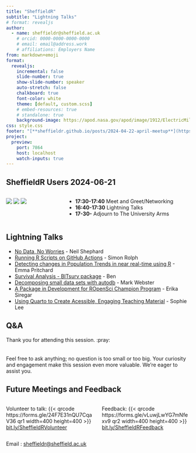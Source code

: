 ```yaml
---
title: "SheffieldR"
subtitle: "Lightning Talks"
# format: revealjs
author:
  - name: sheffieldr@sheffield.ac.uk
    # orcid: 0000-0000-0000-0000
    # email: email@address.work
    # affiliations: Employers Name
from: markdown+emoji
format:
  revealjs:
    incremental: false
    slide-number: true
    show-slide-number: speaker
    auto-stretch: false
    chalkboard: true
    font-color: white
    theme: [default, custom.scss]
    # embed-resources: true
    # standalone: true
    background-image: https://apod.nasa.gov/apod/image/1912/ElectricMilkyWay_Pedretti_1920.jpg
css: style.css
footer: "[**sheffieldr.github.io/posts/2024-04-22-april-meetup**](https://sheffieldr.github.io/posts/2024-04-22-april-meetup/)"
project:
  preview:
    port: 7864
    host: localhost
    watch-inputs: true
---
```


## SheffieldR Users 2024-06-21

:::: {.columns}

::: {.column width="30%"}
[![](img/SheffieldR_hex.png)](https://sheffield.github.io)
[![](img/RConsortium.png)](https://www.r-consortium.org/)
[![](img/OSC_Sheffield.png)](https://osc-international.com/osc-sheffield)
:::

::: {.column width="70%"}

- **17:30-17:40** Meet and Greet/Networking
- **16:40-17:30** Lightning Talks
- **17-30-** Adjourn to The University Arms
:::
::::

## Lightning Talks

- [No Data, No Worries](https://blog.nshephard.dev/sheffieldr-fabricatr-20240621/#/title-slide) - Neil Shephard
- [Running R Scripts on GitHub Actions]() - Simon Rolph
- [Detecting changes in Population Trends in near real-time using R]() - Emma Pritchard
- [Survival Analysis - BITsurv package]() - Ben
- [Decomposing small data sets with autodb]() - Mark Webster
- [A Package in Development for ROpenSci Champion
  Program](https://docs.google.com/presentation/d/1Rezr-3zMcm4gU0H1jHjR0EXVx6c1XbwVkrnNbhO4uKU/edit#slide=id.p) - Erika Siregar
- [Using Quarto to Create Acessible, Engaging Teaching
  Material](https://docs.google.com/presentation/d/1b4M7KZZmSyNMQ6spPFALqEXvXTu2jkUTUzqh3JAsUVI/edit?usp=sharing) - Sophie Lee

## Q&A

Thank you for attending this session. :pray: <br> <br> <br> Feel free to
ask anything; no question is too small or too big. Your curiosity and
engagement make this session even more valuable. We're eager to assist you.


## Future Meetings and Feedback

:::: {.columns}
::: {.column width="50%"}
Volunteer to talk:
{{< qrcode https://forms.gle/24F7E31nQU7CqaV36 qr1 width=400 height=400 >}}
[bit.ly/SheffieldRVolunteer](https://forms.gle/24F7E31nQU7CqaV36)
:::

::: {.column width="50%"}
Feedback:
{{< qrcode https://forms.gle/vLuwjLwYG7mNfexv9 qr2 width=400 height=400 >}}
[bit.ly/SheffieldRFeedback](https://forms.gle/vLuwjLwYG7mNfexv9)
:::

::::


Email : [sheffieldr@sheffield.ac.uk](mailto:sheffieldr@sheffield.ac.uk)
